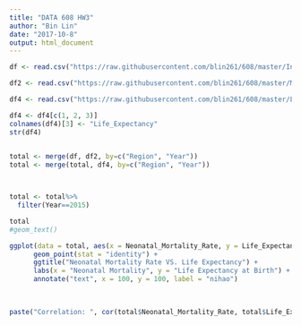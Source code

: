 ---
title: "DATA 608 HW3"
author: "Bin Lin"
date: "2017-10-8"
output: html_document
---


```{r}
df <- read.csv("https://raw.githubusercontent.com/blin261/608/master/Infant_Neonatal_Mortality.csv")

df2 <- read.csv("https://raw.githubusercontent.com/blin261/608/master/Maternal_Mortality.csv")

df4 <- read.csv("https://raw.githubusercontent.com/blin261/608/master/Life_Expectancy.csv")

df4 <- df4[c(1, 2, 3)]
colnames(df4)[3] <- "Life_Expectancy"
str(df4)

    
total <- merge(df, df2, by=c("Region", "Year"))
total <- merge(total, df4, by=c("Region", "Year"))



total <- total%>%
  filter(Year==2015)

total
#geom_text() 

ggplot(data = total, aes(x = Neonatal_Mortality_Rate, y = Life_Expectancy)) + 
      geom_point(stat = "identity") +
      ggtitle("Neonatal Mortality Rate VS. Life Expectancy") + 
      labs(x = "Neonatal Mortality", y = "Life Expectancy at Birth") +
      annotate("text", x = 100, y = 100, label = "nihao")
   
   

paste("Correlation: ", cor(total$Neonatal_Mortality_Rate, total$Life_Expectancy))

```

